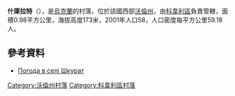 {{coord|51|11|30|N|25|03|11|E|scale:30000|display=title}}

'''什庫拉特'''（{{lang-uk|Шкурат}}），是[[烏克蘭|烏克蘭]]的村落，位於該國西部[[沃倫州|沃倫州]]，由[[科韋利區|科韋利區]]負責管轄，面積0.98平方公里，海拔高度173米，2001年人口58，人口密度每平方公里59.18人。

==參考資料==
* [http://weather.in.ua/ua/volynskaja/29057 Погода в селі Шкурат] {{Wayback|url=http://weather.in.ua/ua/volynskaja/29057 |date=20111219113059 }}

[[Category:沃倫州村落|Category:沃倫州村落]]
[[Category:科韋利區村落|Category:科韋利區村落]]


{{Volyn-geo-stub}}